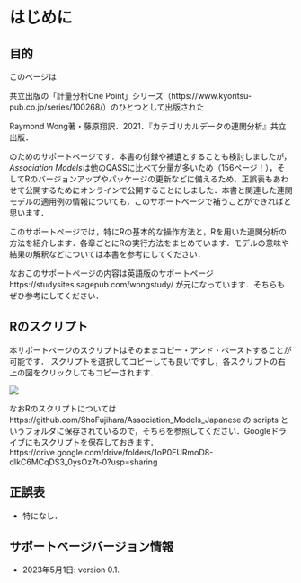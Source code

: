 
# はじめに {-}

## 目的 {-}

このページは

共立出版の「計量分析One Point」シリーズ（https://www.kyoritsu-pub.co.jp/series/100268/）のひとつとして出版された

Raymond Wong著・藤原翔訳．2021．『カテゴリカルデータの連関分析』共立出版．

のためのサポートページです．本書の付録や補遺とすることも検討しましたが，*Association Models*は他のQASSに比べて分量が多いため（156ページ！），そしてRのバージョンアップやパッケージの更新などに備えるため，正誤表もあわせて公開するためにオンラインで公開することにしました．本書と関連した連関モデルの適用例の情報についても，このサポートページで補うことができればと思います．

このサポートページでは，特にRの基本的な操作方法と，Rを用いた連関分析の方法を紹介します．各章ごとにRの実行方法をまとめています．モデルの意味や結果の解釈などについては本書を参考にしてください．

なおこのサポートページの内容は英語版のサポートページ https://studysites.sagepub.com/wongstudy/ が元になっています．そちらもぜひ参考にしてください．

## Rのスクリプト {-}

本サポートページのスクリプトはそのままコピー・アンド・ペーストすることが可能です．
スクリプトを選択してコピーしても良いですし，各スクリプトの右上の図をクリックしてもコピーされます．

<img src="figures/copy_and_paste2.png"/>

なおRのスクリプトについては https://github.com/ShoFujihara/Association_Models_Japanese の scripts というフォルダに保存されているので，そちらを参照してください．Googleドライブにもスクリプトを保存しておきます．
 https://drive.google.com/drive/folders/1oP0EURmoD8-dIkC6MCqDS3_0ysOz7t-0?usp=sharing 


## 正誤表 {-}

- 特になし．

## サポートページバージョン情報 {-}

- 2023年5月1日: version 0.1.
